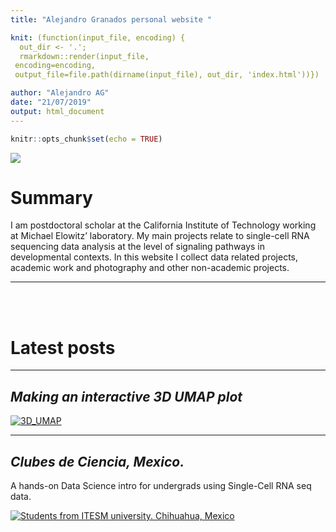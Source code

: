 ```yaml
---
title: "Alejandro Granados personal website "

knit: (function(input_file, encoding) {
  out_dir <- '.';
  rmarkdown::render(input_file,
 encoding=encoding,
 output_file=file.path(dirname(input_file), out_dir, 'index.html'))})

author: "Alejandro AG"
date: "21/07/2019"
output: html_document
---
```


```r
knitr::opts_chunk$set(echo = TRUE)
```

![](images/main_banner_cactus.png) 


# Summary

I am postdoctoral scholar at the California Institute of Technology working at Michael Elowitz' laboratory. My main projects relate to single-cell RNA sequencing data analysis at the level of signaling pathways in developmental contexts. 
In this website I collect data related projects, academic work and photography and other non-academic projects. 

---

<br><br>

# Latest posts

***

## *Making an interactive 3D UMAP plot* 

[![3D_UMAP](images/UMAP_plotly.png)](https://agranado.github.io/DataScienceWorkshopMX/UMAP_3d.html)



***

## *Clubes de Ciencia, Mexico.* 
A hands-on Data Science intro for undergrads using Single-Cell RNA seq data. 

[![Students from ITESM university. Chihuahua, Mexico](images/clubes2.JPG)](https://agranado.github.io/DataScienceWorkshopMX/CdC2019.html)


